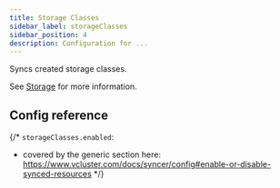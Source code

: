 ```yaml
---
title: Storage Classes
sidebar_label: storageClasses
sidebar_position: 4
description: Configuration for ...
---
```




Syncs created storage classes.

See [Storage](/architecture/storage.mdx) for more information.

## Config reference

{/*
`storageClasses.enabled`:
- covered by the generic section here: https://www.vcluster.com/docs/syncer/config#enable-or-disable-synced-resources
*/}

<EnableSwitch/>